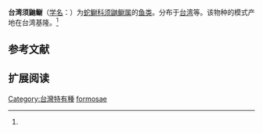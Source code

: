 {{Speciesbox
| name = 台湾须鼬鳚
| status = 
| status_system = 
| image = 
| genus = Brotula
| species = multibarbata
| authority = Jordan et Evermann, 1903<ref name='id6835'>{{cite web| url =http://www.bioinfo.cn/db05/BjdwSpecies.php?action=view&id=6835| title =台湾须鼬鳚| work =中国动物物种编目数据库| publisher =中国科学院微生物研究所| author =中国科学院动物研究所| accessdate =2009-04-11| deadurl =yes| archiveurl =https://web.archive.org/web/20131203122335/http://www.bioinfo.cn/db05/BjdwSpecies.php?action=view| archivedate =2013-12-03}}</ref>
}}

'''台湾须鼬鳚'''（[[学名|学名]]：{{lang|la| '''''Brotula formosae''''' or '''''Brotula multibarbata formosae'''''}}）为[[蛇鳚科|蛇鳚科]][[须鼬鳚属|须鼬鳚属]]的[[鱼类|鱼类]]。分布于[[台湾|台湾]]等。该物种的模式产地在台湾基隆。<ref name='id6835'/>

== 参考文献 ==
{{reflist}}

== 扩展阅读 ==
{{refbegin}}
{{wikispecies-inline|Brotula multibarbata formosae|台湾须鼬鳚}}
{{refend}}

[[Category:台灣特有種|Category:台灣特有種]]
[[Category:须鼬鳚属|formosae]]


{{鱸形目小作品}}